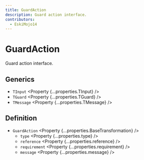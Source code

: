 ```yaml
---
title: GuardAction
description: Guard action interface.
contributors:
  - EskiMojo14
---
```



# GuardAction

Guard action interface.

## Generics

- `TInput` <Property {...properties.TInput} />
- `TGuard` <Property {...properties.TGuard} />
- `TMessage` <Property {...properties.TMessage} />

## Definition

- `GuardAction` <Property {...properties.BaseTransformation} />
  - `type` <Property {...properties.type} />
  - `reference` <Property {...properties.reference} />
  - `requirement` <Property {...properties.requirement} />
  - `message` <Property {...properties.message} />
